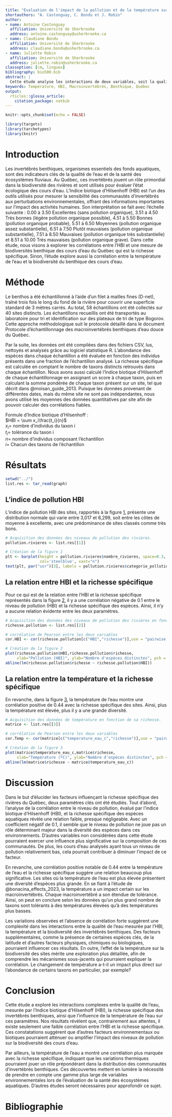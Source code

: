 ```yaml
---
title: "Évaluation de l'impact de la pollution et de la température sur la biodiversité des macroinvertébrés benthiques dans les cours d'eau du Québec"
shortauthors: "A. Castonguay, C. Bondu et J. Robin"
author:
- name: Antoine Castonguay
  affiliation: Université de Sherbrooke
  address: antoine.castonguay@usherbrooke.ca
- name: Claudiane Bondu
  affiliation: Université de Sherbrooke
  address: claudiane.bondu@usherbrooke.ca
- name: Juliette Robin
  affiliation: Université de Sherbrooke
  address: juliette.robin@usherbrooke.ca
classoption: [cm, linguex]
bibliography: bio500.bib
abstract: |
  Cette étude analyse les interactions de deux variables, soit la qualité de l'eau mesurée par l'Indice biotique d’Hilsenhoff (HBI) ou de la température des rivières sur la biodiversité des invertébrés benthiques dans les rivières du Québec, en particulier la richesse spécifique. En utilisant un échantillonnage standardisé, les chercheurs ont découvert que la température de l'eau avait une corrélation plus significative avec la biodiversité que l'HBI. Bien que la pollution n'ait pas d'effet évident sur la biodiversité, la température semble jouer un rôle plus crucial, suggérant que les impacts climatiques pourraient être plus déterminants pour la santé des écosystèmes aquatiques. Ces résultats encouragent une évaluation plus large des facteurs environnementaux affectant les écosystèmes fluviaux. 
keywords: Température, HBI, Macroinvertébrés, Benthique, Québec
output: 
  rticles::glossa_article:
    citation_package: natbib
---
```


```r
knitr::opts_chunk$set(echo = FALSE)
```

```r
library(targets)
library(tarchetypes)
library(knitr)
```

# Introduction

Les invertébrés benthiques, organismes essentiels des fonds aquatiques, sont des indicateurs clés de la qualité de l'eau et de la santé des écosystèmes fluviaux. Au Québec, ces invertébrés jouent un rôle primordial dans la biodiversité des rivières et sont utilisés pour évaluer l'état écologique des cours d'eau. L'Indice biotique d’Hilsenhoff (HBI) est l'un des outils utilisés pour mesurer la sensibilité des communautés d'invertébrés aux perturbations environnementales, offrant des informations importantes sur l'impact des activités humaines. Son interprétation se fait avec l'échelle suivante : 0.00 à 3.50 Excellentes (sans pollution organique), 3.51 à 4.50 Très bonnes (légère pollution organique possible), 4.51 à 5.50 Bonnes (pollution organique probable), 5.51 à 6.50 Moyennes (pollution organique assez substantielle), 6.51 à 7.50 Plutôt mauvaises (pollution organique substantielle), 7.51 à 8.50 Mauvaises (pollution organique très substantielle) et 8.51 à 10.00 Très mauvaises (pollution organique grave). Dans cette étude, nous visons à explorer les corrélations entre l'HBI et une mesure de biodiversités benthique des cours d'eau du Québec qui est la richesse spécifique. Sinon, l'étude explore aussi la corrélation entre la température de l'eau et la biodiversité du benthique des cours d'eau.

# Méthode

Le benthos a été échantillonné à l'aide d'un filet à mailles fines (D-net), traîné trois fois le long du fond de la rivière pour couvrir une superficie standard de 3 mètres carrés. Au total, 58 échantillons ont été collectés sur 40 sites distincts. Les échantillons recueillis ont été transportés au laboratoire pour tri et identification sur des plateaux de tri de type Bogorov. Cette approche méthodologique suit le protocole détaillé dans le document Protocole d’échantillonnage des macroinvertébrés benthiques d’eau douce du Québec.

Par la suite, les données ont été compilées dans des fichiers CSV, lus, nettoyés et analysés grâce au logiciel statistique R. L'abondance des espèces dans chaque échantillon a été évaluée en fonction des individus présents dans une fraction de l'échantillon analysé. La richesse spécifique est calculée en comptant le nombre de taxons distincts retrouvés dans chaque échantillon. Nous avons aussi calculé l'Indice biotique d’Hilsenhoff de chaque échantillonnage en assignant un score à chaque taxon, puis en calculant la somme pondérée de chaque taxon présent sur un site, tel que décrit dans @moisan_guide_2013. Puisque les données provenant de différentes dates, mais du même site ne sont pas indépendantes, nous avons utilisé les moyennes des données quantitatives par site afin de pouvoir calculer des corrélations fiables.

Formule d’Indice biotique d’Hilsenhoff :  
  $HBI = \sum x_i\frac{t_i}{n}$  
  $x_i =$ nombre d'individus du taxon i  
  $t_i =$ tolérance du taxon i  
  $n =$ nombre d'individus composant l'échantillon  
  $i =$ Chacun des taxons de l'échantillon  

# Résultats

```r
setwd("../")
list.res <- tar_read(graph)
```

## L'indice de pollution HBI

L'indice de pollution HBI des sites, rapportés à la figure [1](#fig:fig-1), présente une distribution normale qui varie entre 3,017 et 6,299, soit entre les côtes de moyenne à excellente, avec une prédominance de sites classés comme très bons. 

```r
# Acquisition des données des niveaux de pollution des rivières.
pollution.rivieres <- list.res[[1]]

# Création de la figure 1
plt <- barplot(height = pollution.rivieres$nombre_rivieres, space=0.3,
               col='steelblue', xaxt="n")
text(plt, par("usr")[3], labels = pollution.rivieres$categorie_pollution, srt = 35, adj = c(1.1,1.1), xpd = TRUE, cex=0.7)
```

## La relation entre HBI et la richesse spécifique

Pour ce qui est de la relation entre l'HBI et la richesse spécifique représentés dans la figure [2](#fig:fig-2), il y a une corrélation négative de 0.1 entre le niveau de pollution (HBI) et la richesse spécifique des espèces. Ainsi, il n'y a aucune relation évidente entre les deux paramètres. 

```r
# Acquisition des données des niveaux de pollution des rivières en fonction sa richesse.
richesse.pollution <- list.res[[2]]

# corrélation de Pearson entre les deux variables
cor.HBI <- cor(richesse.pollution[c("HBI","richesse")],use = "pairwise.complete.obs")[1,2]

# Création de la figure 2
plot(richesse.pollution$HBI,richesse.pollution$richesse,
     xlab="Pollution (HBI)", ylab="Nombre d'espèces distinctes", pch = 19, col='steelblue')
abline(lm(richesse.pollution$richesse ~ richesse.pollution$HBI))

```

## La relation entre la température et la richesse spécifique

En revanche, dans la figure [3](#fig:fig-3), la température de l'eau montre une corrélation positive de 0.44 avec la richesse spécifique des sites. Ainsi, plus la température est élevée, plus il y a une grande diversité. 

```r
# Acquisition des données de température en fonction de sa richesse.
matrice <- list.res[[3]]

# corrélation de Pearson entre les deux variables
cor.Temp <- cor(matrice[c("temperature_eau_c","richesse")],use = "pairwise.complete.obs")[1,2]

# Création de la figure 3
plot(matrice$temperature_eau_c,matrice$richesse,
     xlab="Température (ºC)", ylab="Nombre d'espèces distinctes", pch = 19, col='steelblue')
abline(lm(matrice$richesse ~ matrice$temperature_eau_c))
```

# Discussion

Dans le but d'élucider les facteurs influençant la richesse spécifique des rivières du Québec, deux paramètres clés ont été étudiés. Tout d'abord, l'analyse de la corrélation entre le niveau de pollution, évalué par l'indice biotique d'Hilsenhoff (HBI), et la richesse spécifique des espèces aquatiques révèle une relation faible, presque négligeable. Avec un coefficient négatif de 0.1, il semble que le niveau de pollution ne joue pas un rôle déterminant majeur dans la diversité des espèces dans ces environnements. D'autres variables non considérées dans cette étude pourraient exercer une influence plus significative sur la composition de ces communautés. De plus, les cours d'eau analysés ayant tous un niveau de pollution relativement bas, cela pourrait contribuer à diminuer l'impact de ce facteur. 

En revanche, une corrélation positive notable de 0.44 entre la température de l'eau et la richesse spécifique suggère une relation beaucoup plus significative. Les sites où la température de l'eau est plus élevée présentent une diversité d'espèces plus grande. En se fiant à l'étude de @bonacina_effects_2023, la température a un impact certain sur les macroinvertébrés. Chaque macroinvertébré a son étendue de tolérance. Ainsi, on peut en conclure selon les données qu'un plus grand nombre de taxons sont tolérants à des températures élevées qu'à des températures plus basses. 

Les variations observées et l'absence de corrélation forte suggèrent une complexité dans les interactions entre la qualité de l'eau mesurée par l'HBI, la température et la biodiversité des invertébrés benthiques. Des facteurs supplémentaires, comme la présence de certaines espèces clés, de la latitude et d'autres facteurs physiques, chimiques ou biologiques, pourraient influencer ces résultats. En outre, l'effet de la température sur la biodiversité des sites mérite une exploration plus détaillée, afin de comprendre les mécanismes sous-jacents qui pourraient expliquer la corrélation. Le changement de température a-t-il un impact plus direct sur l'abondance de certains taxons en particulier, par exemple?

# Conclusion

Cette étude a exploré les interactions complexes entre la qualité de l'eau, mesurée par l'Indice biotique d’Hilsenhoff (HBI), la richesse spécifique des invertébrés benthiques, ainsi que l'influence de la température de l'eau sur ces paramètres. Nos résultats révèlent que, contrairement aux attentes, il existe seulement une faible corrélation entre l'HBI et la richesse spécifique. Ces constatations suggèrent que d'autres facteurs environnementaux ou biotiques pourraient atténuer ou amplifier l'impact des niveaux de pollution sur la biodiversité des cours d'eau.

Par ailleurs, la température de l'eau a montré une corrélation plus marquée avec la richesse spécifique, indiquant que les variations thermiques pourraient jouer un rôle prépondérant dans la distribution des communautés d'invertébrés benthiques. Ces découvertes mettent en lumière la nécessité de prendre en compte une gamme plus large de variables environnementales lors de l'évaluation de la santé des écosystèmes aquatiques. D'autres études seront nécessaires pour approfondir ce sujet.

# Bibliographie